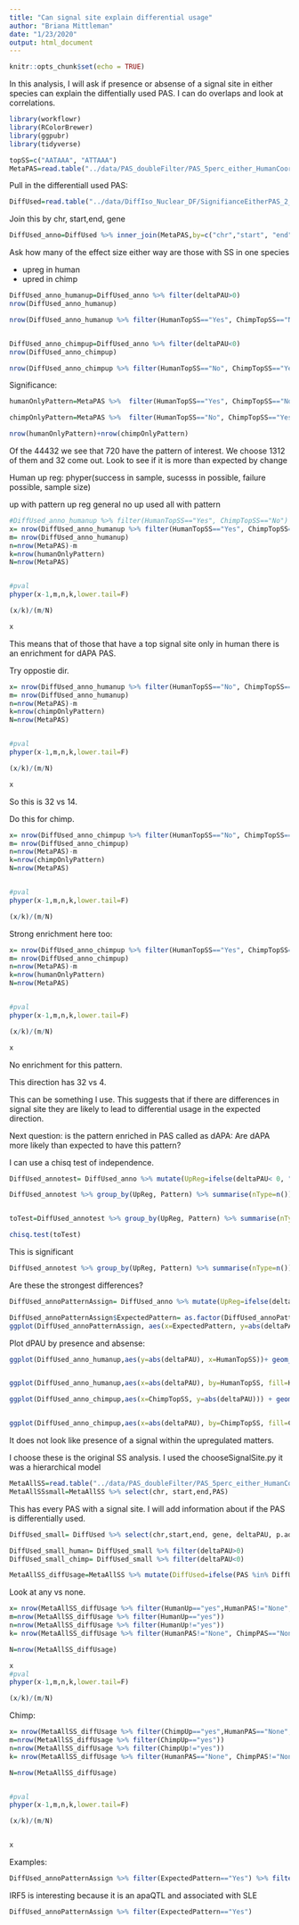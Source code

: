 ```yaml
---
title: "Can signal site explain differential usage"
author: "Briana Mittleman"
date: "1/23/2020"
output: html_document
---
```


```r
knitr::opts_chunk$set(echo = TRUE)
```

In this analysis, I will ask if presence or absense of a signal site in either species can explain the diffentially used PAS. I can do overlaps and look at correlations.  

```r
library(workflowr)
library(RColorBrewer)
library(ggpubr)
library(tidyverse)
```

```r
topSS=c("AATAAA", "ATTAAA")
MetaPAS=read.table("../data/PAS_doubleFilter/PAS_5perc_either_HumanCoord_BothUsage_meta_doubleFilter_withSS.txt", header = T, stringsAsFactors = F) %>% mutate(ChimpTopSS=ifelse(ChimpPAS %in% topSS, "Yes", "No"),HumanTopSS=ifelse(HumanPAS %in% topSS, "Yes", "No") )
```

Pull in the differentiall used PAS:  

```r
DiffUsed=read.table("../data/DiffIso_Nuclear_DF/SignifianceEitherPAS_2_Nuclear.txt", header = T, stringsAsFactors = F) %>% rename("Human_NormUse"=Human, "Chimp_NormUse"=Chimp)
```


Join this by chr, start,end, gene  

```r
DiffUsed_anno=DiffUsed %>% inner_join(MetaPAS,by=c("chr","start", "end","gene"))
```

Ask how many of the effect size either way are those with SS in one species  


+ upreg in human
- upred in chimp 
```r
DiffUsed_anno_humanup=DiffUsed_anno %>% filter(deltaPAU>0)
nrow(DiffUsed_anno_humanup)

nrow(DiffUsed_anno_humanup %>% filter(HumanTopSS=="Yes", ChimpTopSS=="No"))


DiffUsed_anno_chimpup=DiffUsed_anno %>% filter(deltaPAU<0)
nrow(DiffUsed_anno_chimpup)

nrow(DiffUsed_anno_chimpup %>% filter(HumanTopSS=="No", ChimpTopSS=="Yes"))
```


Significance:  


```r
humanOnlyPattern=MetaPAS %>%  filter(HumanTopSS=="Yes", ChimpTopSS=="No")

chimpOnlyPattern=MetaPAS %>%  filter(HumanTopSS=="No", ChimpTopSS=="Yes")

nrow(humanOnlyPattern)+nrow(chimpOnlyPattern)

```
Of the 44432 we see that 720 have the pattern of interest. We choose 1312 of them and 32 come out.  Look to see if it is more than expected by change 


Human up reg: 
phyper(success in sample, sucesss in possible, failure possible, sample size)

up with pattern
up reg general
no up used 
all with pattern
```r

#DiffUsed_anno_humanup %>% filter(HumanTopSS=="Yes", ChimpTopSS=="No")
x= nrow(DiffUsed_anno_humanup %>% filter(HumanTopSS=="Yes", ChimpTopSS=="No"))
m= nrow(DiffUsed_anno_humanup)
n=nrow(MetaPAS)-m
k=nrow(humanOnlyPattern)
N=nrow(MetaPAS)


#pval
phyper(x-1,m,n,k,lower.tail=F)

(x/k)/(m/N)

x
```
This means that of those that have a top signal site only in human there is an enrichment for dAPA PAS.


Try  oppostie dir. 

```r

x= nrow(DiffUsed_anno_humanup %>% filter(HumanTopSS=="No", ChimpTopSS=="Yes"))
m= nrow(DiffUsed_anno_humanup)
n=nrow(MetaPAS)-m
k=nrow(chimpOnlyPattern)
N=nrow(MetaPAS)


#pval
phyper(x-1,m,n,k,lower.tail=F)

(x/k)/(m/N)

x
```
So this is 32 vs 14.  

Do this for chimp.  

```r

x= nrow(DiffUsed_anno_chimpup %>% filter(HumanTopSS=="No", ChimpTopSS=="Yes"))
m= nrow(DiffUsed_anno_chimpup)
n=nrow(MetaPAS)-m
k=nrow(chimpOnlyPattern)
N=nrow(MetaPAS)


#pval
phyper(x-1,m,n,k,lower.tail=F)

(x/k)/(m/N)
```
Strong enrichment here too:  

```r

x= nrow(DiffUsed_anno_chimpup %>% filter(HumanTopSS=="Yes", ChimpTopSS=="No"))
m= nrow(DiffUsed_anno_chimpup)
n=nrow(MetaPAS)-m
k=nrow(humanOnlyPattern)
N=nrow(MetaPAS)


#pval
phyper(x-1,m,n,k,lower.tail=F)

(x/k)/(m/N)

x
```
No enrichment for this pattern. 

This direction has 32 vs 4.

This can be something I use. This suggests that if there are differences in signal site they are likely to lead to differential usage in the expected direction.  

Next question: is the pattern enriched in PAS called as dAPA: 
Are dAPA more likely than expected to have this pattern?

I can use a chisq test of independence.  
```r
DiffUsed_annotest= DiffUsed_anno %>% mutate(UpReg=ifelse(deltaPAU< 0, "Chimp", "Human"), Pattern=ifelse(ChimpTopSS=="Yes", ifelse(HumanTopSS=="Yes", "none", "Chimp"), ifelse(HumanTopSS=="Yes", "Human", "none")))  %>% select(PAS, UpReg,Pattern ) %>% filter(Pattern!="none")

DiffUsed_annotest %>% group_by(UpReg, Pattern) %>% summarise(nType=n())


toTest=DiffUsed_annotest %>% group_by(UpReg, Pattern) %>% summarise(nType=n()) %>% spread(Pattern, nType) %>% column_to_rownames("UpReg")

chisq.test(toTest)
```
This is significant 

```r
DiffUsed_annotest %>% group_by(UpReg, Pattern) %>% summarise(nType=n()) %>% spread(Pattern, nType)
```



Are these the strongest differences?  
```r
DiffUsed_annoPatternAssign= DiffUsed_anno %>% mutate(UpReg=ifelse(deltaPAU< 0, "Chimp", "Human"), Pattern=ifelse(ChimpTopSS=="Yes", ifelse(HumanTopSS=="Yes", "none", "Chimp"), ifelse(HumanTopSS=="Yes", "Human", "none")), ExpectedPattern=ifelse(Pattern!="none", "Yes", "No"))

DiffUsed_annoPatternAssign$ExpectedPattern= as.factor(DiffUsed_annoPatternAssign$ExpectedPattern)
ggplot(DiffUsed_annoPatternAssign, aes(x=ExpectedPattern, y=abs(deltaPAU), fill=ExpectedPattern))+ geom_boxplot()+ geom_jitter(alpha=.1)+stat_compare_means() + scale_fill_brewer(palette = "Set1") + labs(title="delta PAU by signal site in expected direction") + theme(legend.position = "none")

```




Plot dPAU by presence and absense:



```r
ggplot(DiffUsed_anno_humanup,aes(y=abs(deltaPAU), x=HumanTopSS))+ geom_boxplot()+ stat_compare_means() + labs(title="Human upregualted PAS by presence of Signal")


ggplot(DiffUsed_anno_humanup,aes(x=abs(deltaPAU), by=HumanTopSS, fill=HumanTopSS))+ geom_density(alpha=.5)+  labs(title="Human upregualted PAS by presence of Signal") + scale_fill_discrete(name="Human Signal Site Detected")


```



```r
ggplot(DiffUsed_anno_chimpup,aes(x=ChimpTopSS, y=abs(deltaPAU))) + geom_boxplot() + stat_compare_means() + labs(title="Chimp upregualted PAS by presence of Signal")


ggplot(DiffUsed_anno_chimpup,aes(x=abs(deltaPAU), by=ChimpTopSS, fill=ChimpTopSS))+ geom_density(alpha=.5)+  labs(title="Chimp upregualted PAS by presence of Signal") + scale_fill_discrete(name="Chimp Signal Site Detected") + annotate("text",label="Wilcoxon, p=0.035",x=.8,y=7.5)
```

It does not look like presence of a signal within the upregulated matters.  




I choose these is the original SS analysis. I used the chooseSignalSite.py it was a hierarchical model 
```r
MetaAllSS=read.table("../data/PAS_doubleFilter/PAS_5perc_either_HumanCoord_BothUsage_meta_doubleFilter_withSS.txt",stringsAsFactors = F,header = T)
MetaAllSSsmall=MetaAllSS %>% select(chr, start,end,PAS)
```

This has every PAS with a signal site. I will add information about if the PAS is differentially used.  

```r
DiffUsed_small= DiffUsed %>% select(chr,start,end, gene, deltaPAU, p.adjust) %>% inner_join(MetaAllSSsmall,by=c("chr",'start','end'))

DiffUsed_small_human= DiffUsed_small %>% filter(deltaPAU>0)
DiffUsed_small_chimp= DiffUsed_small %>% filter(deltaPAU<0)

MetaAllSS_diffUsage=MetaAllSS %>% mutate(DiffUsed=ifelse(PAS %in% DiffUsed_small$PAS, "yes","no"), HumanUp=ifelse(PAS %in% DiffUsed_small_human$PAS, "yes","no"), ChimpUp=ifelse(PAS %in% DiffUsed_small_chimp$PAS, "yes","no"))
```

Look at any vs none.  

```r
x= nrow(MetaAllSS_diffUsage %>% filter(HumanUp=="yes",HumanPAS!="None", ChimpPAS=="None"))
m=nrow(MetaAllSS_diffUsage %>% filter(HumanUp=="yes"))
n=nrow(MetaAllSS_diffUsage %>% filter(HumanUp!="yes"))
k= nrow(MetaAllSS_diffUsage %>% filter(HumanPAS!="None", ChimpPAS=="None"))

N=nrow(MetaAllSS_diffUsage)

x
#pval
phyper(x-1,m,n,k,lower.tail=F)

(x/k)/(m/N)

```

Chimp:  


```r
x= nrow(MetaAllSS_diffUsage %>% filter(ChimpUp=="yes",HumanPAS=="None", ChimpPAS!="None"))
m=nrow(MetaAllSS_diffUsage %>% filter(ChimpUp=="yes"))
n=nrow(MetaAllSS_diffUsage %>% filter(ChimpUp!="yes"))
k= nrow(MetaAllSS_diffUsage %>% filter(HumanPAS=="None", ChimpPAS!="None"))

N=nrow(MetaAllSS_diffUsage)


#pval
phyper(x-1,m,n,k,lower.tail=F)

(x/k)/(m/N)


x
```



Examples:  

```r
DiffUsed_annoPatternAssign %>% filter(ExpectedPattern=="Yes") %>% filter(gene=="IRF5")
```

IRF5 is interesting because it is an apaQTL and associated with SLE 

```r
DiffUsed_annoPatternAssign %>% filter(ExpectedPattern=="Yes") 
```

